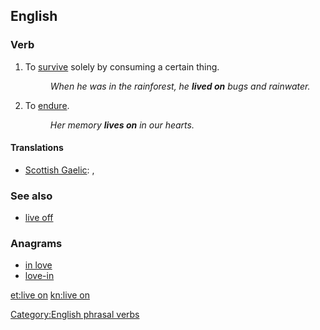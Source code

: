 ==English==

===Verb===
{{en-verb|head=[[live]] [[on]]|lives on|living on|lived on}}

# {{idiomatic|transitive}} To [[survive]] solely by consuming a certain thing.
#: ''When he was in the rainforest, he '''lived on''' bugs and rainwater.''
# {{idiomatic|intransitive}} To [[endure]].
#: ''Her memory '''lives on''' in our hearts.''

====Translations====
{{trans-top|survive by consuming certain thing}}
* [[Scottish Gaelic]]: {{t-|gd|thig suas air|xs=Scottish Gaelic}}, {{t-|gd|thig beò air|xs=Scottish Gaelic}}
{{trans-mid}}
{{trans-bottom}}

===See also===
* [[live off]]

===Anagrams===
* [[in love#English|in love]]
* [[love-in#English|love-in]]

[[Category:English phrasal verbs]]

[[et:live on]]
[[kn:live on]]